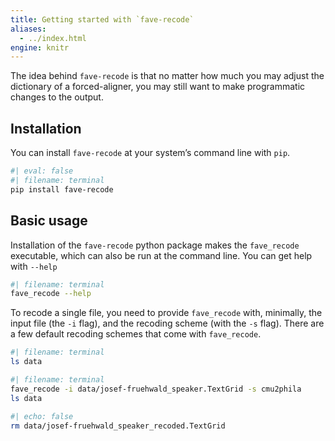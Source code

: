 ```yaml
---
title: Getting started with `fave-recode`
aliases:
  - ../index.html
engine: knitr
---
```


The idea behind `fave-recode` is that no matter how much you may adjust the dictionary of a forced-aligner, you may still want to make programmatic changes to the output.

## Installation

You can install `fave-recode` at your system's command line with `pip`.

```bash
#| eval: false
#| filename: terminal
pip install fave-recode
```

## Basic usage

Installation of the `fave-recode` python package makes the `fave_recode` executable, which can also be run at the command line. You can get help with `--help`

```bash
#| filename: terminal
fave_recode --help
```

To recode a single file, you need to provide `fave_recode` with, minimally, the input file (the `-i` flag), and the recoding scheme (with the `-s` flag). There are a few default recoding schemes that come with `fave_recode`.

```bash
#| filename: terminal
ls data
```

```bash
#| filename: terminal
fave_recode -i data/josef-fruehwald_speaker.TextGrid -s cmu2phila
ls data
```


```bash
#| echo: false
rm data/josef-fruehwald_speaker_recoded.TextGrid
```